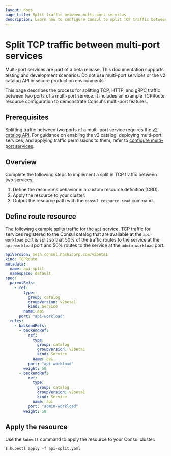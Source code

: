 ```yaml
---
layout: docs
page_title: Split traffic between multi-port services 
description: Learn how to configure Consul to split TCP traffic between two ports of a multi-port service using the TCPRoute resource and the v2 catalog API
---
```


# Split TCP traffic between multi-port services

<Warning>

Multi-port services are part of a beta release. This documentation supports testing and development scenarios. Do not use multi-port services or the v2 catalog API in secure production environments.

</Warning>

This page describes the process for splitting TCP, HTTP, and gRPC traffic between two ports of a multi-port service. It includes an example TCPRoute resource configuration to demonstrate Consul's multi-port features.

## Prerequisites

Splitting traffic between two ports of a multi-port service requires the [v2 catalog API](/consul/docs/architecture/catalog/v2). For guidance on enabling the v2 catalog, deploying multi-port services, and applying traffic permissions to them, refer to [configure multi-port services](/consul/docs/k8s/multiport/configure).

## Overview

Complete the following steps to implement a split in TCP traffic between two services:

1. Define the resource's behavior in a custom resource definition (CRD).
1. Apply the resource to your cluster.
1. Output the resource path with the `consul resource read` command.

## Define route resource

The following example splits traffic for the `api` service. TCP traffic for services registered to the Consul catalog that are available at the `api-workload` port is split so that 50% of the traffic routes to the service at the `api-workload` port and 50% routes to the service at the `admin-workload` port.

<CodeBlockConfig filename="api-split.yaml">

```yaml
apiVersion: mesh.consul.hashicorp.com/v2beta1
kind: TCPRoute
metadata:
  name: api-split
  namespace: default
spec:
  parentRefs:
    - ref:
        type: 
          group: catalog
          groupVersion: v2beta1
          kind: Service
        name: api
      port: "api-workload"
  rules:
    - backendRefs:
      - backendRef:
          ref: 
            type:
              group: catalog
              groupVersion: v2beta1
              kind: Service
            name: api
          port: "api-workload"
        weight: 50
      - backendRef:
          ref: 
            type:
              group: catalog
              groupVersion: v2beta1
              kind: Service
            name: api
          port: "admin-workload"
        weight: 50
```

</CodeBlockConfig>

## Apply the resource

Use the `kubectl` command to apply the resource to your Consul cluster.

```shell-session
$ kubectl apply -f api-split.yaml
```